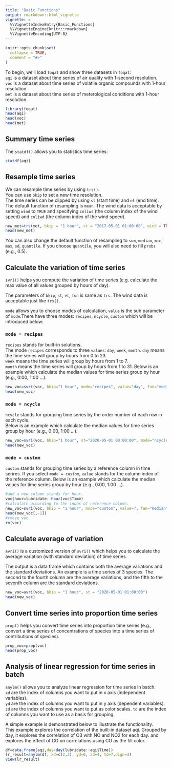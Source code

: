 ---
title: "Basic Functions"
output: rmarkdown::html_vignette
vignette: >
  %\VignetteIndexEntry{Basic_Functions}
  %\VignetteEngine{knitr::rmarkdown}
  %\VignetteEncoding{UTF-8}
---

```{r, include = FALSE}
knitr::opts_chunk$set(
  collapse = TRUE,
  comment = "#>"
)
```

To begin, we’ll load `foqat` and show three datasets in `foqat`:   
`aqi` is a dataset about time series of air quality with 1-second resolution.  
`voc` is a dataset about time series of volatile organic compounds with 1-hour resolution.   
`met` is a dataset about time series of meterological conditions with 1-hour resolution. 

```{r setup}
library(foqat)
head(aqi)
head(voc)
head(met)
```

## Summary time series  

The `statdf()` allows you to statistics time series:

```{r}
statdf(aqi)
```

## Resample time series  

We can resample time series by using `trs()`.  
You can use `bkip` to set a new time resolution.  
The time series can be clipped by using `st` (start time) and `et` (end time).  
The default function of resampling is `mean`.
The wind data is acceptable by setting `wind` to `TRUE` and specifying `coliws` (the column index of the wind speed) and `coliwd` (the column index of the wind speed).  

```{r}
new_met=trs(met, bkip = "1 hour", st = "2017-05-01 01:00:00", wind = TRUE, coliws = 4, coliwd = 5)
head(new_met)
```

You can also change the default function of resampling to `sum`, `median`, `min`, `max`, `sd`, `quantile`. If you choose `quantile`, you will also need to fill `probs` (e.g., 0.5).

## Calculate the variation of time series

`svri()` helps you compute the variation of time series (e.g. calculate the max value of all values grouped by hours of day). 

The parameters of `bkip`, `st`, `et`, `fun` is same as `trs`. The wind data is acceptable just like `trs()`.  

`mode` allows you to choose modes of calculation, `value` is the sub parameter of `mode`.There have three modes:  `recipes`, `ncycle`, `custom` which will be introduced below:   

### `mode = recipes`

`recipes` stands for built-in solutions.  
The mode `recipes` corresponds to three `values`: `day`, `week`, `month`. `day` means the time series will group by hours from 0 to 23.  
`week` means the time series will group by hours from 1 to 7.  
`month` means the time series will group by hours from 1 to 31. 
Below is an example which calculate the median values for time series group by hour (e.g., 0:00, 1:00 ...).

```{r}
new_voc=svri(voc, bkip="1 hour", mode="recipes", value="day", fun="median")
head(new_voc)
```

### `mode = ncycle`

`ncycle` stands for grouping time series by the order number of each row in each cycle.  
Below is an example which calculate the median values for time series group by hour (e.g., 0:00, 1:00 ...). 

```{r}
new_voc=svri(voc, bkip="1 hour", st="2020-05-01 00:00:00", mode="ncycle", value=24, fun="median")
head(new_voc)
```

### `mode = custom`

`custom` stands for grouping time series by a reference column in time serires. If you select `mode = custom`, `value` stands for the column index of the reference column.
Below is an example which calculate the median values for time series group by hour (e.g., 0:00, 1:00 ...).

```{r}
#add a new column stands for hour.
voc$hour=lubridate::hour(voc$Time)
#calculate according to the index of reference column.
new_voc=svri(voc, bkip = "1 hour", mode="custom", value=7, fun="median")
head(new_voc[,-2])
#rmove voc 
rm(voc)
```

## Calculate average of variation

`avri()` is a customized version of `svri()` which helps you to calculate the average variation (with standard deviation) of time series.  

The output is a data frame which contains both the average variations and the standard deviations. An example is a time series of 3 species. The second to the fourth column are the average variations, and the fifth to the seventh column are the standard deviations.

```{r}
new_voc=avri(voc, bkip = "1 hour", st = "2020-05-01 01:00:00")
head(new_voc)
```

## Convert time series into proportion time series

`prop()` helps you convert time series into proportion time series (e.g., convert a time series of concentrations of species into a time series of contributions of species).  

```{r}
prop_voc=prop(voc)
head(prop_voc)
```

## Analysis of linear regression for time series in batch 

`anylm()` allows you to analyze linear regression for time series in batch.    
`xd` are the index of columns you want to put in x axis (independent variables).  
`yd` are the index of columns you want to put in y axis (dependent variables).  
`zd` are the index of columns you want to put as color scales.
`td` are the index of columns you want to use as a basis for grouping.  

A simple example is demonstrated below to illustrate the functionality.  
This example explores the correlation of the built-in dataset aqi. Grouped by day, it explores the correlation of O3 with NO and NO2 for each day. and explores the effect of CO on correlations using CO as the fill color.  

```{r, eval = FALSE}
df=data.frame(aqi,day=day(lubridate::aqi$Time))
lr_result=anylm(df, xd=c(2,3), yd=6, zd=4, td=7,dign=3)
View(lr_result)
```